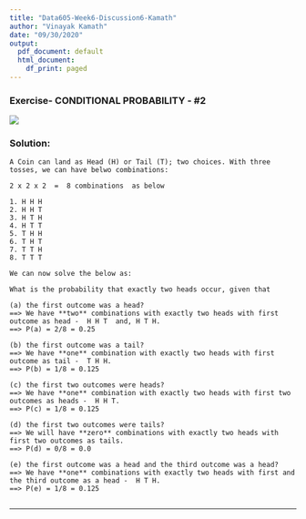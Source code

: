 ---
title: "Data605-Week6-Discussion6-Kamath"
author: "Vinayak Kamath"
date: "09/30/2020"
output:
  pdf_document: default
  html_document:
    df_print: paged
---

### Exercise- CONDITIONAL PROBABILITY - #2


![ ](./Capture_Exercise_CONDITIONAL PROBABILITY_2.PNG)   
   
  
### Solution:    
  
    A Coin can land as Head (H) or Tail (T); two choices. With three tosses, we can have belwo combinations:  
  
    2 x 2 x 2  =  8 combinations  as below  
      
    1. H H H  
    2. H H T  
    3. H T H  
    4. H T T  
    5. T H H  
    6. T H T  
    7. T T H  
    8. T T T  
    
    We can now solve the below as:  
    
    What is the probability that exactly two heads occur, given that
    
    (a) the first outcome was a head?  
    ==> We have **two** combinations with exactly two heads with first outcome as head -  H H T  and, H T H.
    ==> P(a) = 2/8 = 0.25
      
    (b) the first outcome was a tail?
    ==> We have **one** combination with exactly two heads with first outcome as tail -  T H H.
    ==> P(b) = 1/8 = 0.125
      
    (c) the first two outcomes were heads?
    ==> We have **one** combination with exactly two heads with first two outcomes as heads -  H H T.
    ==> P(c) = 1/8 = 0.125
      
    (d) the first two outcomes were tails?
    ==> We will have **zero** combinations with exactly two heads with first two outcomes as tails.
    ==> P(d) = 0/8 = 0.0
      
    (e) the first outcome was a head and the third outcome was a head?
    ==> We have **one** combinations with exactly two heads with first and the third outcome as a head -  H T H.
    ==> P(e) = 1/8 = 0.125
      
---
